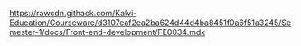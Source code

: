 https://rawcdn.githack.com/Kalvi-Education/Courseware/d3107eaf2ea2ba624d44d4ba8451f0a6f51a3245/Semester-1/docs/Front-end-development/FE0034.mdx